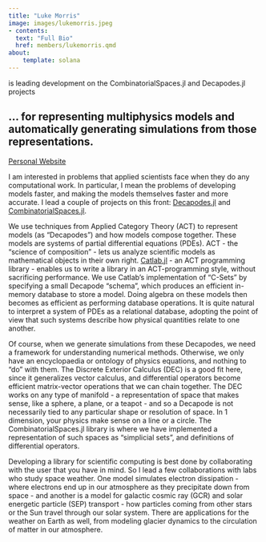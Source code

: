 ```yaml
---
title: "Luke Morris"
image: images/lukemorris.jpeg
- contents:
  text: "Full Bio"
  href: members/lukemorris.qmd
about:
    template: solana
---
```

is leading development on the CombinatorialSpaces.jl and Decapodes.jl projects        

... for representing multiphysics models and automatically generating simulations from those representations.
--- 
[Personal Website](https://www.cise.ufl.edu/~luke.morris)

I am interested in problems that applied scientists face when they do any computational work. In particular, I mean the problems of developing models faster, and making the models themselves faster and more accurate. I lead a couple of projects on this front: [Decapodes.jl](https://github.com/AlgebraicJulia/Decapodes.jl) and [CombinatorialSpaces.jl](https://github.com/AlgebraicJulia/CombinatorialSpaces.jl).

We use techniques from Applied Category Theory (ACT) to represent models (as "Decapodes") and how models compose together. These models are systems of partial differential equations (PDEs). ACT - the "science of composition" - lets us analyze scientific models as mathematical objects in their own right. [Catlab.jl](https://algebraicjulia.github.io/Catlab.jl/stable/) - an ACT programming library - enables us to write a library in an ACT-programming style, without sacrificing performance. We use Catlab's implementation of "C-Sets" by specifying a small Decapode "schema", which produces an efficient in-memory database to store a model. Doing algebra on these models then becomes as efficient as performing database operations. It is quite natural to interpret a system of PDEs as a relational database, adopting the point of view that such systems describe how physical quantities relate to one another.

Of course, when we generate simulations from these Decapodes, we need a framework for understanding numerical methods. Otherwise, we only have an encyclopaedia or ontology of physics equations, and nothing to "do" with them. The Discrete Exterior Calculus (DEC) is a good fit here, since it generalizes vector calculus, and differential operators become efficient matrix-vector operations that we can chain together. The DEC works on any type of manifold - a representation of space that makes sense, like a sphere, a plane, or a teapot - and so a Decapode is not necessarily tied to any particular shape or resolution of space. In 1 dimension, your physics make sense on a line or a circle. The CombinatorialSpaces.jl library is where we have implemented a representation of such spaces as "simplicial sets", and definitions of differential operators.

Developing a library for scientific computing is best done by collaborating with the user that you have in mind. So I lead a few collaborations with labs who study space weather. One model simulates electron dissipation - where electrons end up in our atmosphere as they precipitate down from space - and another is a model for galactic cosmic ray (GCR) and solar energetic particle (SEP) transport - how particles coming from other stars or the Sun travel through our solar system. There are applications for the weather on Earth as well, from modeling glacier dynamics to the circulation of matter in our atmosphere.
